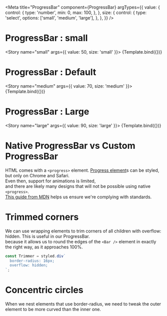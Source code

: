 
<Meta
  title="ProgressBar"
  component={ProgressBar}
  argTypes={{
    value: {
      control: {
        type: 'number',
        min: 0,
        max: 100,
      },
    },
    size: {
      control: {
        type: 'select',
        options: ['small', 'medium', 'large'],
      },
    },
  }}
/>


# ProgressBar : small

<Story name="small" args={{ value: 50, size: 'small' }}>
  {Template.bind({})}
</Story>

# ProgressBar : Default

<Story name="medium" args={{ value: 70, size: 'medium' }}>
  {Template.bind({})}
</Story>

# ProgressBar : Large

<Story name="large" args={{ value: 90, size: 'large' }}>
  {Template.bind({})}
</Story>

# Native ProgressBar vs Custom ProgressBar

HTML comes with a `<progress>` element.
[Progress element](https://css-tricks.com/html5-progress-element/)s can be styled,
but only on Chrome and Safari.  
Even then, support for animations is limited,  
and there are likely many designs that will not be possible using native `<progress>`.  
[This guide from MDN](https://developer.mozilla.org/en-US/docs/Web/Accessibility/ARIA/ARIA_Techniques/Using_the_progressbar_role) helps us ensure we're complying with standards.

# Trimmed corners

We can use wrapping elements to trim corners of all children with overflow: hidden.
This is useful in our ProgressBar.  
because it allows us to round the edges of the `<Bar />` element in exactly the right way, as it approaches 100%.

```jsx
const Trimmer = styled.div`
  border-radius: 16px;
  overflow: hidden;
`;
```

# Concentric circles

When we nest elements that use border-radius, we need to tweak the outer element to be more curved than the inner one.
